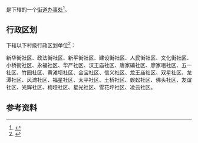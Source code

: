 {{中国乡级行政区|51/19/23/001/000}}

'''{{PAGENAMEBASE}}'''是{{PRC admin/fullname|51/19/23/001/000|3}}下辖的一个[[街道办事处|街道办事处]]<ref>{{PRC admin/ref sgc|{{PRC admin/parent|51/19/23/001/000}}}}</ref>。

== 行政区划 ==
{{PAGENAMEBASE}}下辖以下村级行政区划单位<ref>{{PRC admin/ref sgc|51/19/23/001/000}}</ref>：

新华街社区、政法街社区、新平街社区、建设街社区、人民街社区、文化街社区、小桥街社区、永福社区、华严社区、汉王庙社区、唐家碥社区、廖家咀社区、五一社区、竹园社区、黄滩坝社区、金宝社区、信义社区、龙王庙社区、双星社区、龙潭社区、风滩社区、福星社区、太平社区、土桥社区、蜈蚣社区、佛头社区、友谊社区、光辉社区、梅垭社区、星光社区、雪花坪社区、凌云社区。

== 参考资料 ==
{{reflist}}

{{四川行政区划小作品}}
{{PRC admin/navcat|51/19/23/001/000}}